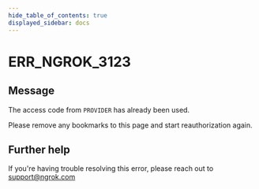 ```yaml
---
hide_table_of_contents: true
displayed_sidebar: docs
---
```



# ERR_NGROK_3123

## Message

The access code from `PROVIDER` has already been used.

Please remove any bookmarks to this page and start reauthorization again.

<ErrorDetails error="err_ngrok_3123" />

## Further help

If you're having trouble resolving this error, please reach out to [support@ngrok.com](mailto:support@ngrok.com?subject=Help%20with%20ERR_NGROK_3123)
